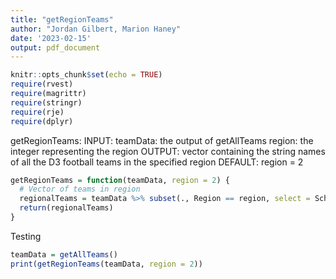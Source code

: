 ```yaml
---
title: "getRegionTeams"
author: "Jordan Gilbert, Marion Haney"
date: '2023-02-15'
output: pdf_document
---
```


```r
knitr::opts_chunk$set(echo = TRUE)
require(rvest)
require(magrittr)
require(stringr)
require(rje)
require(dplyr)
```

getRegionTeams:
INPUT: 
teamData: the output of getAllTeams
region: the integer representing the region
OUTPUT: vector containing the string names of all the D3 football teams
in the specified region
DEFAULT: region = 2

```r
getRegionTeams = function(teamData, region = 2) {
  # Vector of teams in region
  regionalTeams = teamData %>% subset(., Region == region, select = School) %>% unlist(use.names = FALSE)
  return(regionalTeams)
}
```

Testing
```r
teamData = getAllTeams()
print(getRegionTeams(teamData, region = 2))
```

